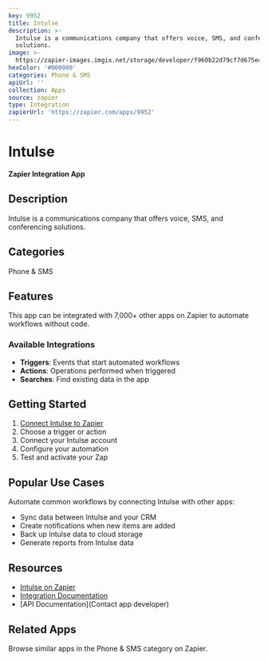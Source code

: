 ```yaml
---
key: 9952
title: Intulse
description: >-
  Intulse is a communications company that offers voice, SMS, and conferencing
  solutions.
image: >-
  https://zapier-images.imgix.net/storage/developer/f960b22d79cf7d675e4bbd2509016148.png?auto=format%2Ccompress&ixlib=python-3.0.0&q=50
hexColor: '#000000'
categories: Phone & SMS
apiUrl: ''
collection: Apps
source: zapier
type: Integration
zapierUrl: 'https://zapier.com/apps/9952'
---
```

# Intulse

**Zapier Integration App**

## Description

Intulse is a communications company that offers voice, SMS, and conferencing solutions.

## Categories

Phone & SMS

## Features

This app can be integrated with 7,000+ other apps on Zapier to automate workflows without code.

### Available Integrations

- **Triggers**: Events that start automated workflows
- **Actions**: Operations performed when triggered
- **Searches**: Find existing data in the app

## Getting Started

1. [Connect Intulse to Zapier](https://zapier.com/apps/9952)
2. Choose a trigger or action
3. Connect your Intulse account
4. Configure your automation
5. Test and activate your Zap

## Popular Use Cases

Automate common workflows by connecting Intulse with other apps:

- Sync data between Intulse and your CRM
- Create notifications when new items are added
- Back up Intulse data to cloud storage
- Generate reports from Intulse data

## Resources

- [Intulse on Zapier](https://zapier.com/apps/9952)
- [Integration Documentation](https://zapier.com/apps/9952/integrations)
- [API Documentation](Contact app developer)

## Related Apps

Browse similar apps in the Phone & SMS category on Zapier.
